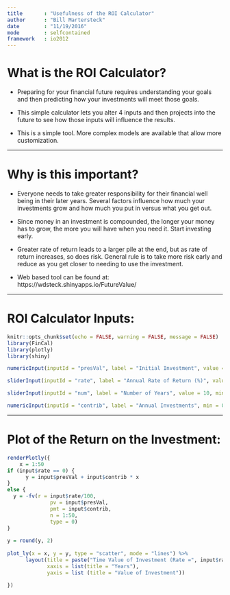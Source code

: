 ```yaml
---
title       : "Usefulness of the ROI Calculator"
author      : "Bill Martersteck"
date        : "11/19/2016"
mode        : selfcontained
framework   : io2012
---
```


# What is the ROI Calculator?

- Preparing for your financial future requires understanding your goals
and then predicting
how your investments will meet those goals.

- This simple calculator lets you alter 4 inputs
and then projects into the future
to see how those inputs will influence the results.

- This is a simple tool. More complex models are available
that allow more customization.

---

# Why is this important?

- Everyone needs to take greater responsibility for their
financial well being in their later years. Several factors influence
how much your investments grow and how much you put in versus what you get out.

- Since money in an investment is compounded, the longer your money has to grow, the more you will have when you need it. Start investing early.

- Greater rate of return leads to a larger pile at the end, but as rate of return increases, so does risk. General rule is to take more risk early and reduce as you get closer to needing to use the investment.

- Web based tool can be found at: https://wdsteck.shinyapps.io/FutureValue/

---

# ROI Calculator Inputs:

```r
knitr::opts_chunk$set(echo = FALSE, warning = FALSE, message = FALSE)
library(FinCal)
library(plotly)
library(shiny)

```

```r
numericInput(inputId = "presVal", label = "Initial Investment", value = 100, min = 0)

sliderInput(inputId = "rate", label = "Annual Rate of Return (%)", value = 5, min=0, max=20, step = .5, ticks = 1)

sliderInput(inputId = "num", label = "Number of Years", value = 10, min = 0, max = 50, step = 1, ticks = 1)

numericInput(inputId = "contrib", label = "Annual Investments", min = 0, value = 10)
```

---

# Plot of the Return on the Investment: 

```r

renderPlotly({
    x = 1:50
if (input$rate == 0) {
      y = input$presVal + input$contrib * x
}
else {
  y = -fv(r = input$rate/100,
              pv = input$presVal,
              pmt = input$contrib,
              n = 1:50,
              type = 0)
}
    
y = round(y, 2)
    
plot_ly(x = x, y = y, type = "scatter", mode = "lines") %>%
      layout(title = paste("Time Value of Investment (Rate =", input$rate, "%)"),
             xaxis = list(title = "Years"),
             yaxis = list (title = "Value of Investment"))
    
})
```